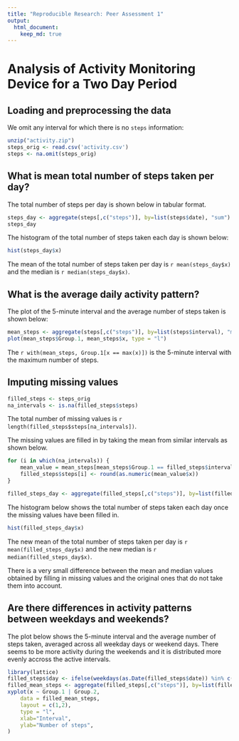```yaml
---
title: "Reproducible Research: Peer Assessment 1"
output:
  html_document:
    keep_md: true
---
```


# Analysis of Activity Monitoring Device for a Two Day Period

## Loading and preprocessing the data

We omit any interval for which there is no `steps` information:

```r
unzip("activity.zip")
steps_orig <- read.csv('activity.csv')
steps <- na.omit(steps_orig)
```

## What is mean total number of steps taken per day?

The total number of steps per day is shown below in tabular format.

```r
steps_day <- aggregate(steps[,c("steps")], by=list(steps$date), "sum")
steps_day
```

The histogram of the total number of steps taken each day is shown below:

```r
hist(steps_day$x)
```

The mean of the total number of steps taken per day is `r mean(steps_day$x)` and the median is `r median(steps_day$x)`.

## What is the average daily activity pattern?

The plot of the 5-minute interval and the average number of steps taken is shown below:

```r
mean_steps <- aggregate(steps[,c("steps")], by=list(steps$interval), "mean")
plot(mean_steps$Group.1, mean_steps$x, type = "l")
```

The `r with(mean_steps, Group.1[x == max(x)])` is the 5-minute interval with the maximum number of steps.

## Imputing missing values

```r
filled_steps <- steps_orig
na_intervals <- is.na(filled_steps$steps)
```

The total number of missing values is `r length(filled_steps$steps[na_intervals])`.

The missing values are filled in by taking the mean from similar intervals as shown below.

```r
for (i in which(na_intervals)) {
    mean_value = mean_steps[mean_steps$Group.1 == filled_steps$interval[i],]
    filled_steps$steps[i] <- round(as.numeric(mean_value$x))
}

filled_steps_day <- aggregate(filled_steps[,c("steps")], by=list(filled_steps$date), "sum")
```

The histogram below shows the total number of steps taken each day once the missing values have been filled in.

```r
hist(filled_steps_day$x)
```

The new mean of the total number of steps taken per day is `r mean(filled_steps_day$x)` and the new median is `r median(filled_steps_day$x)`.

There is a very small difference between the mean and median values obtained by filling in missing values and the original ones that do not take them into account.

## Are there differences in activity patterns between weekdays and weekends?

The plot below shows the 5-minute interval and the average number of steps taken, averaged across all weekday days or weekend days. There seems to be more activity during the weekends and it is distributed more evenly accross the active intervals.

```r
library(lattice)
filled_steps$day <- ifelse(weekdays(as.Date(filled_steps$date)) %in% c("Saturday", "Sunday"), "weekend", "weekday")
filled_mean_steps <- aggregate(filled_steps[,c("steps")], by=list(filled_steps$interval, filled_steps$day), "mean")
xyplot(x ~ Group.1 | Group.2,
    data = filled_mean_steps,
    layout = c(1,2),
    type = "l",
    xlab="Interval",
    ylab="Number of steps",
)
```
